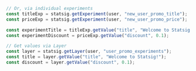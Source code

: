 ```jsx
// Or, via individual experiments
const titleExp = statsig.getExperiment(user, "new_user_promo_title");
const priceExp = statsig.getExperiment(user, "new_user_promo_price");

const experimentTitle = titleExp.getValue("title", "Welcome to Statsig!");
const experimentDiscount = priceExp.getValue("discount", 0.1);

// Get values via Layer
const layer = statsig.getLayer(user, "user_promo_experiments");
const title = layer.getValue("title", "Welcome to Statsig!");
const discount = layer.getValue("discount", 0.1);


```
